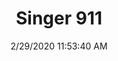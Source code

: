 ---
width: 1333
height: 2000
title: Singer 911
description: A Singer 911 passenger side interior.
date: 2/29/2020 11:53:40 AM
cameraMake: Sony
cameraModel: ILCE-7M3
lens: ZEISS Batis 2/40 CF
settingsfStop: f/2
settingsISO: ISO 500
settingsShutter: 1/40
settingsFocalLength: 40 mm
---